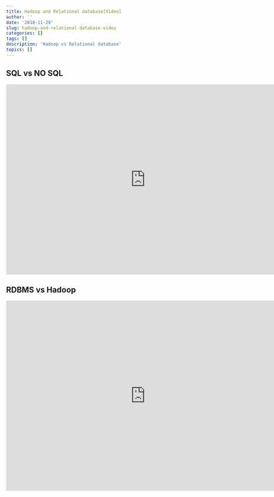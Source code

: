 ```yaml
---
title: Hadoop and Relational database[Video]
author: ''
date: '2018-11-29'
slug: hadoop-and-relational-database-video
categories: []
tags: []
description: 'Hadoop vs Relational database'
topics: []
---
```


## SQL vs NO SQL

<iframe width="760" height="520" src="https://www.youtube.com/embed/ZS_kXvOeQ5Y" frameborder="0" allow="autoplay; encrypted-media" allowfullscreen></iframe>




## RDBMS vs Hadoop

<iframe width="760" height="520" src="https://www.youtube.com/embed/MfF750YVDxM" frameborder="0" allow="autoplay; encrypted-media" allowfullscreen></iframe>



